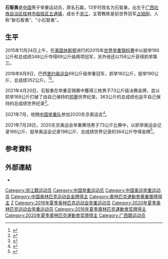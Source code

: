 {{Otheruses|石智勇}}
{{Infobox sportsperson
| 姓名     = 石磊
| 類型     = 
| 圖片     = 
| 原名     = 石磊
| 羅馬拼音 = Shi Zhiyong
| 綽號     = 小石智勇
| 國籍     = {{PRC}}
| 民族     = 
| 籍貫     = 
| 出生日期 = {{birth date and age|1993|10|10}}
| 出生地點 = {{CHN-1949}}[[廣西壯族自治區|廣西壯族自治區]]桂林市臨桂區五通鎮
| 生肖     = 
| 星座     = 
| 逝世日期 = 
| 逝世地點 = 
| 職業     = 運動員
| 語言     = 
| 三圍     = 
| 血型     = 
| 身高     = 
| 體重     = 
| 教育程度 = 
| 宗教信仰 = 
| 配偶     = 
| 兒女     = 
| 父母     = 
| 音樂類型 = 
| 演奏樂器 = 
| 出身地   = 
| 出道作   = 
| 出道日期 = 
| 代表作   = 
| 活躍年代 = 
| 唱片公司 = 
| 經紀公司 = 
| 網站     = 
| 相關團體 = 
| 獎項     = 
| 現任成員 = 
| 過往成員 = 
| 音樂專輯 = 
| 電影     = 
| 電視節目 = 
| 舞臺劇   = 
| 書籍     = 
}}
{{MedalTableTop}}
{{MedalCountry|{{CHN}}}}
{{MedalSport|男子舉重}}
{{MedalCompetition|[[奧林匹克運動會|奧林匹克運動會]] [[File:Olympic_rings.svg|30px]]}}
{{MedalGold|[[2016年夏季奧林匹克運動會|2016年 里约热内卢]] | [[2016年夏季奧林匹克運動會舉重比賽|69公斤級]]}}
{{MedalGold|[[2020年夏季奧林匹克運動會|2020年 東京]] | [[2020年夏季奧林匹克運動會男子73公斤級舉重比賽|73公斤級]]}}
{{MedalCompetition|[[世界舉重錦標賽|世界錦標賽]]}}
{{MedalGold|[[2015年世界舉重錦標賽|2015年 休斯敦]] |69公斤級}} 
{{MedalGold|[[2018年世界舉重錦標賽|2018年 阿什哈巴德]] |73公斤級}} 
{{MedalGold|[[2019年世界舉重錦標賽|2019年 芭達雅]] |73公斤級}} 
{{MedalBottom}}
'''石智勇'''{{BD|1993年|10月10日}}是[[中国|中国]]男子举重运动员，原名石磊，13岁时改名为石智勇，出生于[[广西壮族自治区|广西壮族自治区]][[桂林市|桂林市]][[临桂区|临桂区]][[五通镇_(临桂区)|五通镇]]，成长于[[浙江|浙江]]，主管教练是前世界冠军[[占旭刚|占旭刚]]，人称“新石智勇”、“小石智勇”。

== 生平 ==
2015年11月24日上午，在[[美国|美国]][[休斯顿|休斯顿]]进行的2015年[[世界举重锦标赛|世界举重锦标赛]]中以挺举190公斤和总成绩348公斤夺得69公斤级两项冠军，另外他还以158公斤获得抓举第三。

2016年8月9日，巴西[[里约奥运会|里约奥运会]]69公斤级举重冠军，抓举162公斤，挺举190公斤，总成绩352公斤。<ref >{{cite web |url=http://finance.chinanews.com/ty/2016/08-10/7967204.shtml |language= |title=石智勇获里约奥运男子举重69公斤级比赛金牌 |publisher=中国新闻网 |date=2016年8月10日 |accessdate= |archive-date=2016年8月20日 |archive-url=https://web.archive.org/web/20160820115356/http://finance.chinanews.com/ty/2016/08-10/7967204.shtml |dead-url=no }}</ref><ref >{{cite web |url=http://hb.qq.com/a/20160810/011376.htm |language= |title=石智勇获里约奥运男子举重69公斤级比赛金牌 |publisher=中新网 |date=2016-08-10 |accessdate= |archive-date=2016-09-16 |archive-url=https://web.archive.org/web/20160916080120/http://hb.qq.com/a/20160810/011376.htm |dead-url=no }}</ref>。

2021年4月20日，石智勇在举重亚锦赛中獲得三枚男子73公斤级决赛金牌，並以抓举169公斤打破了由自己保持的[[抓舉|抓舉]]世界纪录。363公斤的总成绩也追平自己保持的总成绩世界纪录<ref>{{cite news |title=举重亚锦赛石智勇破纪录夺冠 叫这名容易拿冠军？ |url=http://www.chinanews.com/ty/2021/04-21/9460076.shtml |accessdate=2021-04-21 |archive-date=2021-04-28 |archive-url=https://web.archive.org/web/20210428134741/http://www.chinanews.com/ty/2021/04-21/9460076.shtml |dead-url=no }}</ref>。

2021年7月，他随[[中国举重队|中国举重队]]参加2020东京奥运会<ref>{{Cite web|title=第32届夏季奥运会中国体育代表团名单公布-新华网|url=http://www.xinhuanet.com/sports/2021-07/14/c_1127655241.htm|access-date=2021-07-25|work=新华网|archive-date=2021-07-25|archive-url=https://web.archive.org/web/20210725135146/http://www.xinhuanet.com/sports/2021-07/14/c_1127655241.htm|dead-url=no}}</ref>。

2021年7月28日，2020东京奥运会举重赛场男子73公斤比赛中，以抓举奥运会记录166公斤、挺举奥运会记录198公斤、总成绩世界记录的364公斤夺得金牌<ref>{{cite news|title=举重男子73公斤：石智勇夺冠|url=http://www.xinhuanet.com/sports/2021-07/28/c_1211264435.htm|access-date=2021-07-28|work=新华网|archive-date=2021-07-28|archive-url=https://web.archive.org/web/20210728153253/http://www.xinhuanet.com/sports/2021-07/28/c_1211264435.htm|dead-url=no}}</ref>。

== 参考資料 ==
{{Reflist}}

== 外部連結 ==
*{{IOC profile|id=zhiyong-shi-1}}

{{Footer Olympic Champions Weightlifting Lightweight}}
{{2016 China Olympic Weightlifting Team}}
{{DEFAULTSORT:SHI石}}

[[Category:浙江籍运动员|Category:浙江籍运动员]]
[[Category:中国举重运动员|Category:中国举重运动员]]
[[Category:中国奥运举重运动员|Category:中国奥运举重运动员]]
[[Category:中国奥林匹克运动会金牌得主|Category:中国奥林匹克运动会金牌得主]]
[[Category:奧林匹克運動會舉重獎牌得主|Category:奧林匹克運動會舉重獎牌得主]]
[[Category:石姓|Z]]
[[Category:2016年夏季奥林匹克运动会举重运动员|Category:2016年夏季奥林匹克运动会举重运动员]]
[[Category:2020年夏季奥林匹克运动会举重运动员|Category:2020年夏季奥林匹克运动会举重运动员]]
[[Category:2016年夏季奧林匹克運動會奖牌得主|Category:2016年夏季奧林匹克運動會奖牌得主]]
[[Category:2020年夏季奧林匹克運動會奖牌得主|Category:2020年夏季奧林匹克運動會奖牌得主]]
[[Category:广西籍运动员|Category:广西籍运动员]]